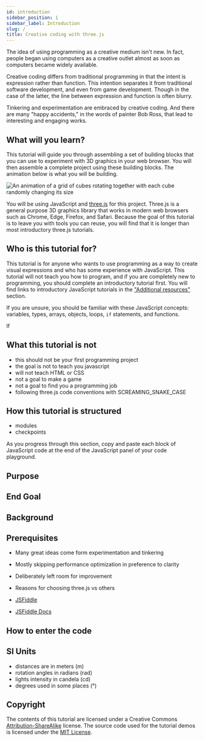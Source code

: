 ```yaml
---
id: introduction
sidebar_position: 1
sidebar_label: Introduction
slug: /
title: Creative coding with three.js
---
```


The idea of using programming as a creative medium isn't new. In fact, people began using computers as a creative outlet almost as soon as computers became widely available.

Creative coding differs from traditional programming in that the intent is expression rather than function. This intention separates it from traditional software development, and even from game development. Though in the case of the latter, the line between expression and function is often blurry.

Tinkering and experimentation are embraced by creative coding. And there are many "happy accidents," in the words of painter Bob Ross, that lead to interesting and engaging works.

## What will you learn?

This tutorial will guide you through assembling a set of building blocks that you can use to experiment with 3D graphics in your web browser. You will then assemble a complete project using these building blocks. The animation below is what you will be building.

![An animation of a grid of cubes rotating together with each cube randomly changing its size](./assets/finished-project.gif "What you will build in this tutorial")

You will be using JavaScript and [three.js](https://threejs.org/) for this project. Three.js is a general purpose 3D graphics library that works in modern web browsers such as Chrome, Edge, Firefox, and Safari. Because the goal of this tutorial is to leave you with tools you can reuse, you will find that it is longer than most introductory three.js tutorials.

## Who is this tutorial for?

This tutorial is for anyone who wants to use programming as a way to create visual expressions and who has some experience with JavaScript. This tutorial will not teach you how to program, and if you are completely new to programming, you should complete an introductory tutorial first. You will find links to introductory JavaScript tutorials in the ["Additional resources"](./wrapping-up/additional-resources.mdx) section.

If you are unsure, you should be familiar with these JavaScript concepts: variables, types, arrays, objects, loops, `if` statements, and functions.

If 

## What this tutorial is not

* this should not be your first programming project
* the goal is not to teach you javascript
* will not teach HTML or CSS
* not a goal to make a game
* not a goal to find you a programming job
* following three.js code conventions with SCREAMING_SNAKE_CASE

## How this tutorial is structured

* modules
* checkpoints

As you progress through this section, copy and paste each block of JavaScript code at the end of the JavaScript panel of your code playground.

## Purpose

## End Goal

## Background

## Prerequisites

* Many great ideas come form experimentation and tinkering
* Mostly skipping performance optimization in preference to clarity
* Deliberately left room for improvement

* Reasons for choosing three.js vs others
* [JSFiddle](https://jsfiddle.net)
* [JSFiddle Docs](https://docs.jsfiddle.net)

## How to enter the code

## SI Units

* distances are in meters (m)
* rotation angles in radians (rad)
* lights intensity in candela (cd)
* degrees used in some places (&deg;)

## Copyright

The contents of this tutorial are licensed under a Creative Commons [Attribution-ShareAlike][CCBYSA4] license. The source code used for the tutorial demos is licensed under the [MIT License][MIT].

[CCBYSA4]: https://creativecommons.org/licenses/by-sa/4.0/
[MIT]: https://opensource.org/licenses/MIT
